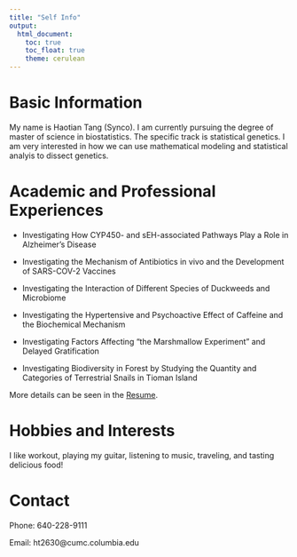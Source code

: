 ```yaml
---
title: "Self Info"
output: 
  html_document:
    toc: true
    toc_float: true
    theme: cerulean
---
```


# Basic Information

My name is Haotian Tang (Synco). I am currently pursuing the degree of master of science in biostatistics. The specific track is statistical genetics. I am very interested in how we can use mathematical modeling and statistical analyis to dissect genetics. 

# Academic and Professional Experiences

- Investigating How CYP450- and sEH-associated Pathways Play a Role in Alzheimer’s Disease

- Investigating the Mechanism of Antibiotics in vivo and the Development of SARS-COV-2 Vaccines

- Investigating the Interaction of Different Species of Duckweeds and Microbiome

- Investigating the Hypertensive and Psychoactive Effect of Caffeine and the Biochemical Mechanism

- Investigating Factors Affecting "the Marshmallow Experiment" and Delayed Gratification

- Investigating Biodiversity in Forest by Studying the Quantity and Categories of Terrestrial Snails in Tioman Island

More details can be seen in the [Resume](Resume.pdf).

# Hobbies and Interests

I like workout, playing my guitar, listening to music, traveling, and tasting delicious food! 

# Contact 

Phone: 640-228-9111

Email: ht2630@cumc.columbia.edu